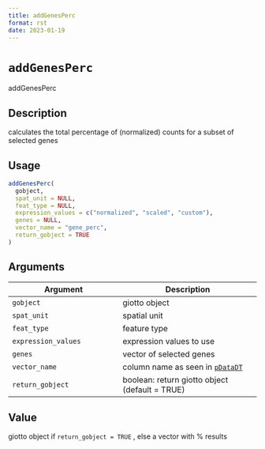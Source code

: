 ```yaml
--- 
title: addGenesPerc 
format: rst 
date: 2023-01-19 
--- 
```

# `addGenesPerc`

addGenesPerc


## Description

calculates the total percentage of (normalized) counts for a subset of selected genes


## Usage

```r
addGenesPerc(
  gobject,
  spat_unit = NULL,
  feat_type = NULL,
  expression_values = c("normalized", "scaled", "custom"),
  genes = NULL,
  vector_name = "gene_perc",
  return_gobject = TRUE
)
```


## Arguments

Argument      |Description
------------- |----------------
`gobject`     |     giotto object
`spat_unit`     |     spatial unit
`feat_type`     |     feature type
`expression_values`     |     expression values to use
`genes`     |     vector of selected genes
`vector_name`     |     column name as seen in [`pDataDT`](#pdatadt)
`return_gobject`     |     boolean: return giotto object (default = TRUE)


## Value

giotto object if `return_gobject = TRUE` , else a vector with % results


